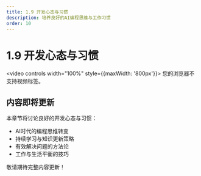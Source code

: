 ```yaml
---
title: 1.9 开发心态与习惯
description: 培养良好的AI编程思维与工作习惯
order: 10
---
```


# 1.9 开发心态与习惯

<video controls width="100%" style={{maxWidth: '800px'}}>
  <source src="https://minio.xiaofeng.show/ai-code/1.9.mp4" type="video/mp4" />
  您的浏览器不支持视频标签。
</video>

## 内容即将更新

本章节将讨论良好的开发心态与习惯：

- AI时代的编程思维转变
- 持续学习与知识更新策略
- 有效解决问题的方法论
- 工作与生活平衡的技巧

敬请期待完整内容更新！ 